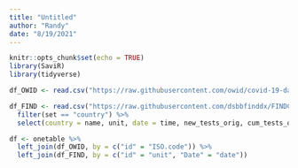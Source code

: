 ```yaml
---
title: "Untitled"
author: "Randy"
date: "8/19/2021"
---
```


```r
knitr::opts_chunk$set(echo = TRUE)
library(SaviR)
library(tidyverse)
```

```r
df_OWID <- read.csv("https://raw.githubusercontent.com/owid/covid-19-data/master/public/data/testing/covid-testing-all-observations.csv")
```

```r
df_FIND <- read.csv("https://raw.githubusercontent.com/dsbbfinddx/FINDCov19TrackerData/master/processed/data_all.csv") %>%
  filter(set == "country") %>%
  select(country = name, unit, date = time, new_tests_orig, cum_tests_orig, new_cases_orig, new_deaths_orig)
```


```r
df <- onetable %>%
  left_join(df_OWID, by = c("id" = "ISO.code")) %>%
  left_join(df_FIND, by = c("id" = "unit", "Date" = "date"))
```

